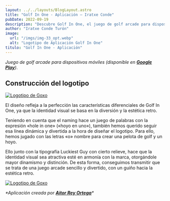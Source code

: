 ```yaml
---
layout: ../../layouts/BlogLayout.astro
title: "Golf In One - Aplicación – Iratxe Conde"
pubDate: 2022-09-19
description: "Descubre Golf In One, el juego de golf arcade para dispositivos móviles disponible en Google Play. Con un diseño retro divertido, el logotipo de Golf In One destaca por su dinamismo y estilo único, reflejando la esencia del juego."
author: "Iratxe Conde Turón"
image:
  url: "/imgs/img-33_opt.webp"
  alt: "Logotipo de Aplicación Golf In One"
titulo: "Golf In One - Aplicación"
---
```



<div class="centered-container">

_Juego de golf arcade para dispositivos móviles (disponible en [**Google Play**](https://play.google.com/store/apps/details?id=com.aitordsgn.GolfInOne))_.

</div>

<LiteYouTube
  videoId="L5EI05uXBEA"
  backgroundImage="/imgs/img-246.webp"
  title="Golf In One Trailer"
/>

## Construcción del logotipo

[![Logotipo de Goxo](/imgs/img-33.webp "Logotipo de Goxo")](/imgs/img-33.webp)

El diseño refleja a la perfección las características diferenciales de Golf In One, ya que la identidad visual se basa en la diversión y la estética retro.

Teniendo en cuenta que el naming hace un juego de palabras con la expresión «hole in one» («hoyo en uno»), también hemos querido seguir esa línea dinámica y divertida a la hora de diseñar el logotipo. Para ello, hemos jugado con las letras «o» nombre para crear una pelota de golf y un hoyo.

Ello junto con la tipografía Luckiest Guy con cierto relieve, hace que la identidad visual sea atractiva esté en armonía con la marca, otorgándole mayor dinamismo y distinción. De esta forma, conseguimos transmitir que se trata de una juego arcade sencillo y divertido, con un guiño hacia la estética retro.

[![Logotipo de Goxo](/imgs/img-95.webp "Logotipo de Goxo")](/imgs/img-95.webp)

<div class="centered-container">

_\*Aplicación creada por [**Aitor Rey Ortega**](https://www.instagram.com/aitordsgn/)\*_

</div>
